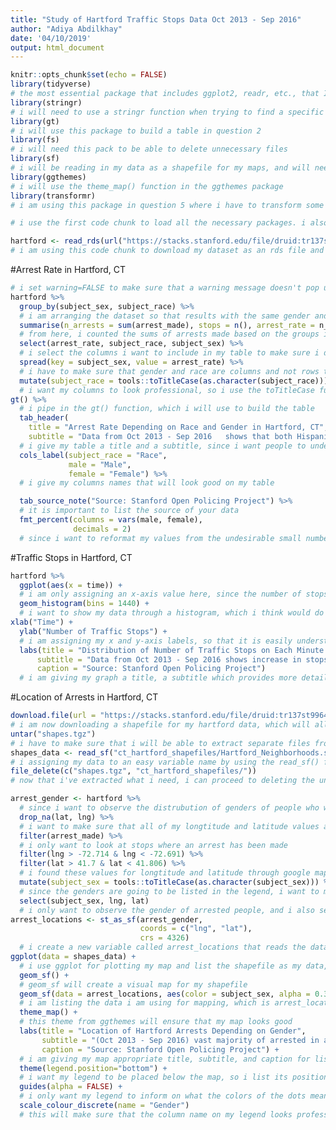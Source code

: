 ```yaml
---
title: "Study of Hartford Traffic Stops Data Oct 2013 - Sep 2016"
author: "Adiya Abdilkhay"
date: '04/10/2019'
output: html_document
---
```


```r
knitr::opts_chunk$set(echo = FALSE)
library(tidyverse)
# the most essential package that includes ggplot2, readr, etc., that I would need in this pset
library(stringr)
# i will need to use a stringr function when trying to find a specific word in a string in one of the madlibs
library(gt)
# i will use this package to build a table in question 2
library(fs)
# i will need this pack to be able to delete unnecessary files 
library(sf)
# i will be reading in my data as a shapefile for my maps, and will need the sf package to use the functions in it
library(ggthemes)
# i will use the theme_map() function in the ggthemes package
library(transformr)
# i am using this package in question 5 where i have to transform some of my variables before making the datapoints dynamic

# i use the first code chunk to load all the necessary packages. i also set echo=FALSE, # so that my code doesn't show in the output
```


```r
hartford <- read_rds(url("https://stacks.stanford.edu/file/druid:tr137st9964/tr137st9964_ct_hartford_2019_02_25.rds"))
# i am using this code chunk to download my dataset as an rds file and assign it to hartford, which i will be using throughout the pset
```

#Arrest Rate in Hartford, CT

```r
# i set warning=FALSE to make sure that a warning message doesn't pop up in the output
hartford %>% 
  group_by(subject_sex, subject_race) %>% 
  # i am arranging the dataset so that results with the same gender and race are placed together
  summarise(n_arrests = sum(arrest_made), stops = n(), arrest_rate = n_arrests / stops) %>% 
  # from here, i counted the sums of arrests made based on the groups i've created and assigned the number to n_arrests. then, created stops, which is simply the number of al rows. i divided n_arrests by stops and said that the outcome is the rate of arrests made, arrest_rate
  select(arrest_rate, subject_race, subject_sex) %>% 
  # i select the columns i want to include in my table to make sure i don't get all of the rest that i don't need 
  spread(key = subject_sex, value = arrest_rate) %>% 
  # i have to make sure that gender and race are columns and not rows to ensure a better-looking table, so inside sprad, i assign key to either one of these columns, and assign the value to be arrest_rate, which will make the values for the newly created columns show the rate of arrests made depending on race and gender.
  mutate(subject_race = tools::toTitleCase(as.character(subject_race))) %>% 
  # i want my columns to look professional, so i use the toTitleCase function in the tools package to turn all of my race values to have uppercase first letter
gt() %>% 
  # i pipe in the gt() function, which i will use to build the table
  tab_header(
    title = "Arrest Rate Depending on Race and Gender in Hartford, CT",
    subtitle = "Data from Oct 2013 - Sep 2016	shows that both Hispanic men and women were arrested more often than any other group") %>%
  # i give my table a title and a subtitle, since i want people to understand the context of my table
  cols_label(subject_race = "Race",
             male = "Male",
             female = "Female") %>%
  # i give my columns names that will look good on my table

  tab_source_note("Source: Stanford Open Policing Project") %>% 
  # it is important to list the source of your data
  fmt_percent(columns = vars(male, female),
              decimals = 2) 
  # since i want to reformat my values from the undesirable small number to percentages, i am using the fmt_percent function and list the columns for which values i want the reformatting and also list the decimal places i want my values to have


```

#Traffic Stops in Hartford, CT

```r
hartford %>% 
  ggplot(aes(x = time)) + 
  # i am only assigning an x-axis value here, since the number of stops is the overall number of rows, so i don't have to assign the y-axis value here.
  geom_histogram(bins = 1440) +
  # i want to show my data through a histogram, which i think would do a good job at showing interesting points in the data, since i can set the bins to be equal to 1440, the number of minutes per day, and show stops for each minute of the day
xlab("Time") +
  ylab("Number of Traffic Stops") +
  # i am assigning my x and y-axis labels, so that it is easily understandable what i am showing on the graph
  labs(title = "Distribution of Number of Traffic Stops on Each Minute in Hartford, CT",
      subtitle = "Data from Oct 2013 - Sep 2016 shows increase in stops around lunch time",
      caption = "Source: Stanford Open Policing Project")
  # i am giving my graph a title, a subtitle which provides more details and a reasonable conclusion, and a caption that provides the source for my data
```

#Location of Arrests in Hartford, CT 

```r

download.file(url = "https://stacks.stanford.edu/file/druid:tr137st9964/tr137st9964_ct_hartford_shapefiles_2019_02_25.tgz", destfile = "shapes.tgz", quiet = TRUE)
# i am now downloading a shapefile for my hartford data, which will allow me to create a map using the data. i start with using the download.file() function
untar("shapes.tgz")
# i have to make sure that i will be able to extract separate files from the shapefile, and the untar() function will let me do so
shapes_data <- read_sf("ct_hartford_shapefiles/Hartford_Neighborhoods.shp")
# i assigning my data to an easy variable name by using the read_sf() function
file_delete(c("shapes.tgz", "ct_hartford_shapefiles/"))
# now that i've extracted what i need, i can proceed to deleting the unnecessary files
```


```r
arrest_gender <- hartford %>%
  # since i want to observe the distrubution of genders of people who were arrested, i am assigning my data to an appropriate name
  drop_na(lat, lng) %>% 
  # i want to make sure that all of my longtitude and latitude values are not empty
  filter(arrest_made) %>%
  # i only want to look at stops where an arrest has been made
  filter(lng > -72.714 & lng < -72.691) %>% 
  filter(lat > 41.7 & lat < 41.806) %>%  
  # i found these values for longtitude and latitude through google maps, and have used them to remove the outliers that made my map look too small
  mutate(subject_sex = tools::toTitleCase(as.character(subject_sex))) %>%
  # since the genders are going to be listed in the legend, i want to make sure it looks professional by making the first lettes of the words uppercase, using the toTitleCase functio in the tools package, enclosing it all in a mutate()
  select(subject_sex, lng, lat)
  # i only want to observe the gender of arrested people, and i also select lng and lat since i use these values to actually plot the map
arrest_locations <- st_as_sf(arrest_gender,
                             coords = c("lng", "lat"),
                             crs = 4326)
  # i create a new variable called arrest_locations that reads the data off arrest_gender and turns rows into an sf object by using st_as_sf. it has its coordinates specified to longitude and latitude the data provides and the crs is the US
ggplot(data = shapes_data) +
  # i use ggplot for plotting my map and list the shapefile as my data, since i am now transitioning into the actual map plotting from data gathering
  geom_sf() +
  # geom_sf will create a visual map for my shapefile
  geom_sf(data = arrest_locations, aes(color = subject_sex, alpha = 0.3)) +
  # i am listing the data i am using for mapping, which is arrest_locations and specify that i want the color of datapoints to represent gender and the opacity of points to be 0.3 to ensure that the dots are still seen if they overlap
  theme_map() +
  # this theme from ggthemes will ensure that my map looks good
  labs(title = "Location of Hartford Arrests Depending on Gender",
       subtitle = "(Oct 2013 - Sep 2016) vast majority of arrested in all areas are males",
       caption = "Source: Stanford Open Policing Project") +
  # i am giving my map appropriate title, subtitle, and caption for listing the source
  theme(legend.position="bottom") +
  # i want my legend to be placed below the map, so i list its position as below
  guides(alpha = FALSE) +
  # i only want my legend to inform on what the colors of the dots mean and don't want it to include the transparency of the dots
  scale_colour_discrete(name = "Gender")
  # this will make sure that the column name on my legend looks professional instead of saying 'subject_sex

```

